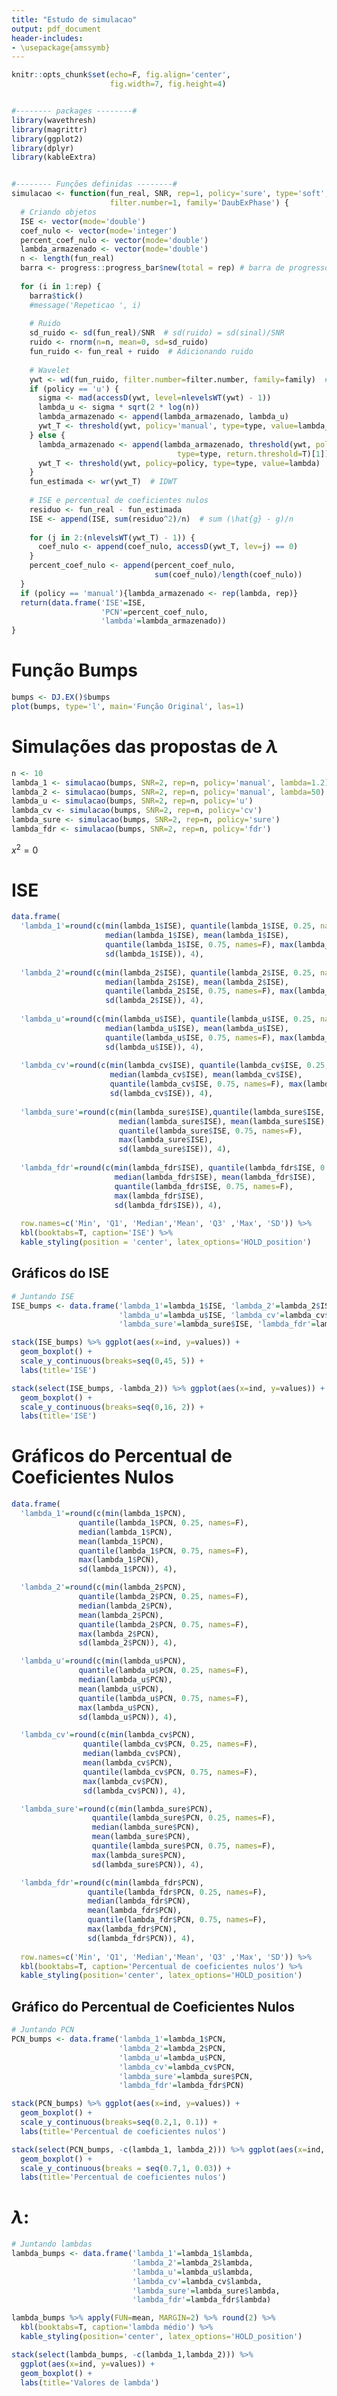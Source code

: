 ```yaml
---
title: "Estudo de simulacao"
output: pdf_document
header-includes:
- \usepackage{amssymb}
---
```


```r
knitr::opts_chunk$set(echo=F, fig.align='center',
                      fig.width=7, fig.height=4)


#-------- packages --------#
library(wavethresh)
library(magrittr)
library(ggplot2)
library(dplyr)
library(kableExtra)


#-------- Funções definidas --------#
simulacao <- function(fun_real, SNR, rep=1, policy='sure', type='soft', lambda=0,
                      filter.number=1, family='DaubExPhase') {
  # Criando objetos
  ISE <- vector(mode='double')
  coef_nulo <- vector(mode='integer')
  percent_coef_nulo <- vector(mode='double')
  lambda_armazenado <- vector(mode='double')
  n <- length(fun_real)
  barra <- progress::progress_bar$new(total = rep) # barra de progresso
  
  for (i in 1:rep) {
    barra$tick()
    #message('Repeticao ', i)
    
    # Ruido
    sd_ruido <- sd(fun_real)/SNR  # sd(ruido) = sd(sinal)/SNR
    ruido <- rnorm(n=n, mean=0, sd=sd_ruido)
    fun_ruido <- fun_real + ruido  # Adicionando ruido
    
    # Wavelet
    ywt <- wd(fun_ruido, filter.number=filter.number, family=family)  # DWT
    if (policy == 'u') {
      sigma <- mad(accessD(ywt, level=nlevelsWT(ywt) - 1))
      lambda_u <- sigma * sqrt(2 * log(n))
      lambda_armazenado <- append(lambda_armazenado, lambda_u)
      ywt_T <- threshold(ywt, policy='manual', type=type, value=lambda_u)
    } else {
      lambda_armazenado <- append(lambda_armazenado, threshold(ywt, policy=policy,
                                     type=type, return.threshold=T)[1])
      ywt_T <- threshold(ywt, policy=policy, type=type, value=lambda)
    }
    fun_estimada <- wr(ywt_T)  # IDWT
    
    # ISE e percentual de coeficientes nulos
    residuo <- fun_real - fun_estimada
    ISE <- append(ISE, sum(residuo^2)/n)  # sum (\hat{g} - g)/n
    
    for (j in 2:(nlevelsWT(ywt_T) - 1)) {
      coef_nulo <- append(coef_nulo, accessD(ywt_T, lev=j) == 0)
    }
    percent_coef_nulo <- append(percent_coef_nulo,
                                sum(coef_nulo)/length(coef_nulo))
  }
  if (policy == 'manual'){lambda_armazenado <- rep(lambda, rep)}
  return(data.frame('ISE'=ISE,
                    'PCN'=percent_coef_nulo,
                    'lambda'=lambda_armazenado))
}
```


# Função Bumps
```r
bumps <- DJ.EX()$bumps
plot(bumps, type='l', main='Função Original', las=1)
```

# Simulações das propostas de $\lambda$

```r
n <- 10
lambda_1 <- simulacao(bumps, SNR=2, rep=n, policy='manual', lambda=1.2)
lambda_2 <- simulacao(bumps, SNR=2, rep=n, policy='manual', lambda=50)
lambda_u <- simulacao(bumps, SNR=2, rep=n, policy='u')
lambda_cv <- simulacao(bumps, SNR=2, rep=n, policy='cv')
lambda_sure <- simulacao(bumps, SNR=2, rep=n, policy='sure')
lambda_fdr <- simulacao(bumps, SNR=2, rep=n, policy='fdr')
```

$x^2 = 0$

# ISE
```r
data.frame(
  'lambda_1'=round(c(min(lambda_1$ISE), quantile(lambda_1$ISE, 0.25, names=F),
                     median(lambda_1$ISE), mean(lambda_1$ISE),
                     quantile(lambda_1$ISE, 0.75, names=F), max(lambda_1$ISE),
                     sd(lambda_1$ISE)), 4),
           
  'lambda_2'=round(c(min(lambda_2$ISE), quantile(lambda_2$ISE, 0.25, names=F),
                     median(lambda_2$ISE), mean(lambda_2$ISE),
                     quantile(lambda_2$ISE, 0.75, names=F), max(lambda_2$ISE),
                     sd(lambda_2$ISE)), 4),
           
  'lambda_u'=round(c(min(lambda_u$ISE), quantile(lambda_u$ISE, 0.25, names=F),
                     median(lambda_u$ISE), mean(lambda_u$ISE),
                     quantile(lambda_u$ISE, 0.75, names=F), max(lambda_u$ISE),
                     sd(lambda_u$ISE)), 4),
                      
  'lambda_cv'=round(c(min(lambda_cv$ISE), quantile(lambda_cv$ISE, 0.25, names=F),
                      median(lambda_cv$ISE), mean(lambda_cv$ISE),
                      quantile(lambda_cv$ISE, 0.75, names=F), max(lambda_cv$ISE),
                      sd(lambda_cv$ISE)), 4),
                                 
  'lambda_sure'=round(c(min(lambda_sure$ISE),quantile(lambda_sure$ISE, 0.25, names=F),
                        median(lambda_sure$ISE), mean(lambda_sure$ISE),
                        quantile(lambda_sure$ISE, 0.75, names=F),
                        max(lambda_sure$ISE),
                        sd(lambda_sure$ISE)), 4),
                                            
  'lambda_fdr'=round(c(min(lambda_fdr$ISE), quantile(lambda_fdr$ISE, 0.25, names=F),
                       median(lambda_fdr$ISE), mean(lambda_fdr$ISE),
                       quantile(lambda_fdr$ISE, 0.75, names=F),
                       max(lambda_fdr$ISE),
                       sd(lambda_fdr$ISE)), 4),
  
  row.names=c('Min', 'Q1', 'Median','Mean', 'Q3' ,'Max', 'SD')) %>%
  kbl(booktabs=T, caption='ISE') %>%
  kable_styling(position = 'center', latex_options='HOLD_position')
```


## Gráficos do ISE

```r
# Juntando ISE
ISE_bumps <- data.frame('lambda_1'=lambda_1$ISE, 'lambda_2'=lambda_2$ISE,
                        'lambda_u'=lambda_u$ISE, 'lambda_cv'=lambda_cv$ISE,
                        'lambda_sure'=lambda_sure$ISE, 'lambda_fdr'=lambda_fdr$ISE)

stack(ISE_bumps) %>% ggplot(aes(x=ind, y=values)) +
  geom_boxplot() +
  scale_y_continuous(breaks=seq(0,45, 5)) +
  labs(title='ISE')
```


```r
stack(select(ISE_bumps, -lambda_2)) %>% ggplot(aes(x=ind, y=values)) +
  geom_boxplot() +
  scale_y_continuous(breaks=seq(0,16, 2)) +
  labs(title='ISE')
```


# Gráficos do Percentual de Coeficientes Nulos
```r
data.frame(
  'lambda_1'=round(c(min(lambda_1$PCN),
               quantile(lambda_1$PCN, 0.25, names=F),
               median(lambda_1$PCN),
               mean(lambda_1$PCN),
               quantile(lambda_1$PCN, 0.75, names=F),
               max(lambda_1$PCN),
               sd(lambda_1$PCN)), 4),

  'lambda_2'=round(c(min(lambda_2$PCN),
               quantile(lambda_2$PCN, 0.25, names=F),
               median(lambda_2$PCN),
               mean(lambda_2$PCN),
               quantile(lambda_2$PCN, 0.75, names=F),
               max(lambda_2$PCN),
               sd(lambda_2$PCN)), 4),

  'lambda_u'=round(c(min(lambda_u$PCN),
               quantile(lambda_u$PCN, 0.25, names=F),
               median(lambda_u$PCN),
               mean(lambda_u$PCN),
               quantile(lambda_u$PCN, 0.75, names=F),
               max(lambda_u$PCN),
               sd(lambda_u$PCN)), 4),

  'lambda_cv'=round(c(min(lambda_cv$PCN),
                quantile(lambda_cv$PCN, 0.25, names=F),
                median(lambda_cv$PCN),
                mean(lambda_cv$PCN),
                quantile(lambda_cv$PCN, 0.75, names=F),
                max(lambda_cv$PCN),
                sd(lambda_cv$PCN)), 4),

  'lambda_sure'=round(c(min(lambda_sure$PCN),
                  quantile(lambda_sure$PCN, 0.25, names=F),
                  median(lambda_sure$PCN),
                  mean(lambda_sure$PCN),
                  quantile(lambda_sure$PCN, 0.75, names=F),
                  max(lambda_sure$PCN),
                  sd(lambda_sure$PCN)), 4),

  'lambda_fdr'=round(c(min(lambda_fdr$PCN),
                 quantile(lambda_fdr$PCN, 0.25, names=F),
                 median(lambda_fdr$PCN),
                 mean(lambda_fdr$PCN),
                 quantile(lambda_fdr$PCN, 0.75, names=F),
                 max(lambda_fdr$PCN),
                 sd(lambda_fdr$PCN)), 4),
           
  row.names=c('Min', 'Q1', 'Median','Mean', 'Q3' ,'Max', 'SD')) %>%
  kbl(booktabs=T, caption='Percentual de coeficientes nulos') %>%
  kable_styling(position='center', latex_options='HOLD_position')
```


## Gráfico do Percentual de Coeficientes Nulos

```r
# Juntando PCN
PCN_bumps <- data.frame('lambda_1'=lambda_1$PCN,
                        'lambda_2'=lambda_2$PCN,
                        'lambda_u'=lambda_u$PCN,
                        'lambda_cv'=lambda_cv$PCN,
                        'lambda_sure'=lambda_sure$PCN,
                        'lambda_fdr'=lambda_fdr$PCN)

stack(PCN_bumps) %>% ggplot(aes(x=ind, y=values)) +
  geom_boxplot() +
  scale_y_continuous(breaks=seq(0.2,1, 0.1)) +
  labs(title='Percentual de coeficientes nulos')
```


```r
stack(select(PCN_bumps, -c(lambda_1, lambda_2))) %>% ggplot(aes(x=ind, y=values)) +
  geom_boxplot() +
  scale_y_continuous(breaks = seq(0.7,1, 0.03)) +
  labs(title='Percentual de coeficientes nulos')
```


# $\lambda$:

```r
# Juntando lambdas
lambda_bumps <- data.frame('lambda_1'=lambda_1$lambda,
                           'lambda_2'=lambda_2$lambda,
                           'lambda_u'=lambda_u$lambda,
                           'lambda_cv'=lambda_cv$lambda,
                           'lambda_sure'=lambda_sure$lambda,
                           'lambda_fdr'=lambda_fdr$lambda)

lambda_bumps %>% apply(FUN=mean, MARGIN=2) %>% round(2) %>% 
  kbl(booktabs=T, caption='lambda médio') %>% 
  kable_styling(position='center', latex_options='HOLD_position')
```


```r


stack(select(lambda_bumps, -c(lambda_1,lambda_2))) %>%
  ggplot(aes(x=ind, y=values)) +
  geom_boxplot() +
  labs(title='Valores de lambda')
```






